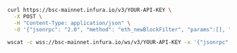 
<Tabs>

<TabItem value="cURL">

```bash
curl https://bsc-mainnet.infura.io/v3/YOUR-API-KEY \
  -X POST \
  -H "Content-Type: application/json" \
  -d '{"jsonrpc": "2.0", "method": "eth_newBlockFilter", "params":[], "id":1}'
```

  </TabItem>
  <TabItem value="WSS">

```bash
wscat -c wss://bsc-mainnet.infura.io/ws/v3/YOUR-API-KEY -x '{"jsonrpc": "2.0", "method": "eth_newBlockFilter", "params":[], "id":1}'
```

  </TabItem>
</Tabs>
